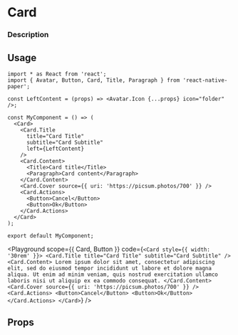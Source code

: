 

# Card

### Description

## Usage

```tsx
import * as React from 'react';
import { Avatar, Button, Card, Title, Paragraph } from 'react-native-paper';

const LeftContent = (props) => <Avatar.Icon {...props} icon="folder" />;

const MyComponent = () => (
  <Card>
    <Card.Title
      title="Card Title"
      subtitle="Card Subtitle"
      left={LeftContent}
    />
    <Card.Content>
      <Title>Card title</Title>
      <Paragraph>Card content</Paragraph>
    </Card.Content>
    <Card.Cover source={{ uri: 'https://picsum.photos/700' }} />
    <Card.Actions>
      <Button>Cancel</Button>
      <Button>Ok</Button>
    </Card.Actions>
  </Card>
);

export default MyComponent;
```

<Playground
  scope={{ Card, Button }}
  code={`
<Card style={{ width: '30rem' }}>
  <Card.Title title="Card Title" subtitle="Card Subtitle" />
  <Card.Content>
    Lorem ipsum dolor sit amet, consectetur adipiscing elit, sed do eiusmod tempor incididunt ut labore et dolore magna aliqua. Ut enim ad minim veniam, quis nostrud exercitation ullamco laboris nisi ut aliquip ex ea commodo consequat.
  </Card.Content>
  <Card.Cover source={{ uri: 'https://picsum.photos/700' }} />
  <Card.Actions>
    <Button>Cancel</Button>
    <Button>Ok</Button>
  </Card.Actions>
</Card>
`}
/>

## Props
